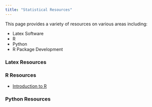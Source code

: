 ```yaml
---
title: "Statistical Resources"
---
```


This page provides a variety of resources on various areas including:

* Latex Software
* R
* Python
* R Package Development

:::: {.grid .course-details .course-details-smaller}

::: {.g-col-4}
### Latex Resources


:::

::: {.g-col-4}
### R Resources

- [Introduction to R](resources/intro.qmd)
:::

::: {.g-col-4}
### Python Resources


:::
::::
